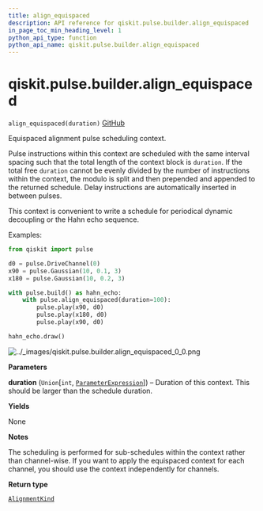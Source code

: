 ```yaml
---
title: align_equispaced
description: API reference for qiskit.pulse.builder.align_equispaced
in_page_toc_min_heading_level: 1
python_api_type: function
python_api_name: qiskit.pulse.builder.align_equispaced
---
```


# qiskit.pulse.builder.align\_equispaced

<span id="qiskit.pulse.builder.align_equispaced" />

`align_equispaced(duration)` [GitHub](https://github.com/qiskit/qiskit/tree/stable/0.21/qiskit/pulse/builder.py "view source code")

Equispaced alignment pulse scheduling context.

Pulse instructions within this context are scheduled with the same interval spacing such that the total length of the context block is `duration`. If the total free `duration` cannot be evenly divided by the number of instructions within the context, the modulo is split and then prepended and appended to the returned schedule. Delay instructions are automatically inserted in between pulses.

This context is convenient to write a schedule for periodical dynamic decoupling or the Hahn echo sequence.

Examples:

```python
from qiskit import pulse

d0 = pulse.DriveChannel(0)
x90 = pulse.Gaussian(10, 0.1, 3)
x180 = pulse.Gaussian(10, 0.2, 3)

with pulse.build() as hahn_echo:
    with pulse.align_equispaced(duration=100):
        pulse.play(x90, d0)
        pulse.play(x180, d0)
        pulse.play(x90, d0)

hahn_echo.draw()
```

![../\_images/qiskit.pulse.builder.align\_equispaced\_0\_0.png](/images/api/qiskit/0.38/qiskit.pulse.builder.align_equispaced_0_0.png)

**Parameters**

**duration** (`Union`\[`int`, [`ParameterExpression`](qiskit.circuit.ParameterExpression "qiskit.circuit.parameterexpression.ParameterExpression")]) – Duration of this context. This should be larger than the schedule duration.

**Yields**

None

**Notes**

The scheduling is performed for sub-schedules within the context rather than channel-wise. If you want to apply the equispaced context for each channel, you should use the context independently for channels.

**Return type**

[`AlignmentKind`](pulse#qiskit.pulse.transforms.AlignmentKind "qiskit.pulse.transforms.alignments.AlignmentKind")

